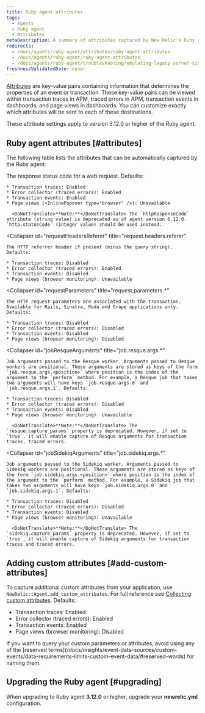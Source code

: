 ```yaml
---
title: Ruby agent attributes
tags:
  - Agents
  - Ruby agent
  - Attributes
metaDescription: A summary of attributes captured by New Relic's Ruby agent.
redirects:
  - /docs/agents/ruby-agent/attributes/ruby-agent-attributes
  - /docs/agents/ruby-agent/ruby-agent-attributes
  - /docs/agents/ruby-agent/troubleshooting/emulating-legacy-server-side-parameter-configuration-ruby
freshnessValidatedDate: never
---
```


[Attributes](/docs/features/agent-attributes) are key-value pairs containing information that determines the properties of an event or transaction. These key-value pairs can be viewed within transaction traces in APM, traced errors in APM, transaction events in dashboards, and page views in dashboards. You can customize exactly which attributes will be sent to each of these destinations.

These attribute settings apply to version 3.12.0 or higher of the Ruby agent.

## Ruby agent attributes [#attributes]

The following table lists the attributes that can be automatically captured by the Ruby agent:

<CollapserGroup>
  <Collapser
    id="httpResponseCode"
    title="httpResponseCode"
  >
    The response status code for a web request. Defaults:

    * Transaction traces: Enabled
    * Error collector (traced errors): Enabled
    * Transaction events: Enabled
    * Page views (<InlinePopover type="browser" />): Unavailable

      <DoNotTranslate>**Note:**</DoNotTranslate> The `httpResponseCode` attribute (string value) is deprecated as of agent version 6.12.0. `http.statusCode` (integer value) should be used instead.
  </Collapser>

  <Collapser
    id="requestHeadersReferer"
    title="request.headers.referer"
  >
    The HTTP referrer header if present (minus the query string). Defaults:

    * Transaction traces: Disabled
    * Error collector (traced errors): Enabled
    * Transaction events: Disabled
    * Page views (browser monitoring): Unavailable
  </Collapser>

  <Collapser
    id="requestParameters"
    title="request.parameters.*"
  >
    The HTTP request parameters are associated with the transaction. Available for Rails, Sinatra, Roda and Grape applications only. Defaults:

    * Transaction traces: Disabled
    * Error collector (traced errors): Disabled
    * Transaction events: Disabled
    * Page views (browser monitoring): Disabled
  </Collapser>

  <Collapser
    id="jobResqueArguments"
    title="job.resque.args.*"
  >
    Job arguments passed to the Resque worker. Arguments passed to Resque workers are positional. These arguments are stored as keys of the form `job.resque.args.<position>` where position is the index of the argument to the `perform` method. For example, a Resque job that takes two arguments will have keys `job.resque.args.0` and `job.resque.args.1`. Defaults:

    * Transaction traces: Disabled
    * Error collector (traced errors): Disabled
    * Transaction events: Disabled
    * Page views (browser monitoring): Unavailable

      <DoNotTranslate>**Note:**</DoNotTranslate> The `resque.capture_params` property is deprecated. However, if set to `true`, it will enable capture of Resque arguments for transaction traces, traced errors.
  </Collapser>

  <Collapser
    id="jobSidekiqArguments"
    title="job.sidekiq.args.*"
  >
    Job arguments passed to the Sidekiq worker. Arguments passed to Sidekiq workers are positional. These arguments are stored as keys of the form `job.sidekiq.args.<position>` where position is the index of the argument to the `perform` method. For example, a Sidekiq job that takes two arguments will have keys `job.sidekiq.args.0` and `job.sidekiq.args.1`. Defaults:

    * Transaction traces: Disabled
    * Error collector (traced errors): Disabled
    * Transaction events: Disabled
    * Page views (browser monitoring): Unavailable

      <DoNotTranslate>**Note:**</DoNotTranslate> The `sidekiq.capture_params` property is deprecated. However, if set to `true`, it will enable capture of Sidekiq arguments for transaction traces and traced errors.
  </Collapser>
</CollapserGroup>

## Adding custom attributes [#add-custom-attributes]

To capture additional custom attributes from your application, use `NewRelic::Agent.add_custom_attributes`. For full reference see [Collecting custom attributes](/docs/apm/other-features/attributes/collecting-custom-attributes#ruby-att). Defaults:

* Transaction traces: Enabled
* Error collector (traced errors): Enabled
* Transaction events: Enabled
* Page views (browser monitoring): Disabled

<Callout variant="caution">
  If you want to query your custom parameters or attributes, avoid using any of the [reserved terms](/docs/insights/event-data-sources/custom-events/data-requirements-limits-custom-event-data/#reserved-words) for naming them.
</Callout>

## Upgrading the Ruby agent [#upgrading]

When upgrading to Ruby agent <DoNotTranslate>**3.12.0**</DoNotTranslate> or higher, upgrade your <DoNotTranslate>**newrelic.yml**</DoNotTranslate> configuration.
